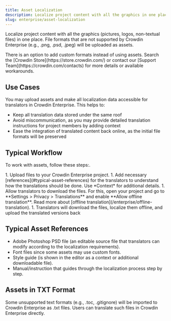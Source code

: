 ```yaml
---
title: Asset Localization
description: Localize project content with all the graphics in one place
slug: enterprise/asset-localization
---
```



Localize project content with all the graphics (pictures, logos, non-textual files) in one place. File formats that are not supported by Crowdin Enterprise (e.g., .png, .psd, .jpeg) will be uploaded as assets.

<Aside type="tip">
  There is an option to add custom formats instead of using assets. Search the [Crowdin Store](https://store.crowdin.com/) or contact our [Support Team](https://crowdin.com/contacts) for more details or available workarounds.
</Aside>

## Use Cases

You may upload assets and make all localization data accessible for translators in Crowdin Enterprise. This helps to:

- Keep all translation data stored under the same roof
- Avoid miscommunication, as you may provide detailed translation instructions for project members by adding context
- Ease the integration of translated content back online, as the initial file formats will be preserved

## Typical Workflow

To work with assets, follow these steps:.

<Steps>
  1. Upload files to your Crowdin Enterprise project.
  1. Add necessary [references](#typical-asset-references) for the translators to understand how the translations should be done. Use *Context* for additional details.
  1. Allow translators to download the files. For this, open your project and go to **Settings > Privacy > Translations** and enable **Allow offline translation**. <ReadMore>Read more about [offline translation](/enterprise/offline-translation).</ReadMore>
  1. Translators will download the files, localize them offline, and upload the translated versions back
</Steps>

## Typical Asset References

- Adobe Photoshop PSD file (an editable source file that translators can modify according to the localization requirements).
- Font files since some assets may use custom fonts.
- Style guide (is shown in the editor as a context or additional downloadable file).
- Manual/instruction that guides through the localization process step by step.

## Assets in TXT Format

Some unsupported text formats (e.g., .toc, .gitignore) will be imported to Crowdin Enterprise as .txt files. Users can translate such files in Crowdin Enterprise directly.
